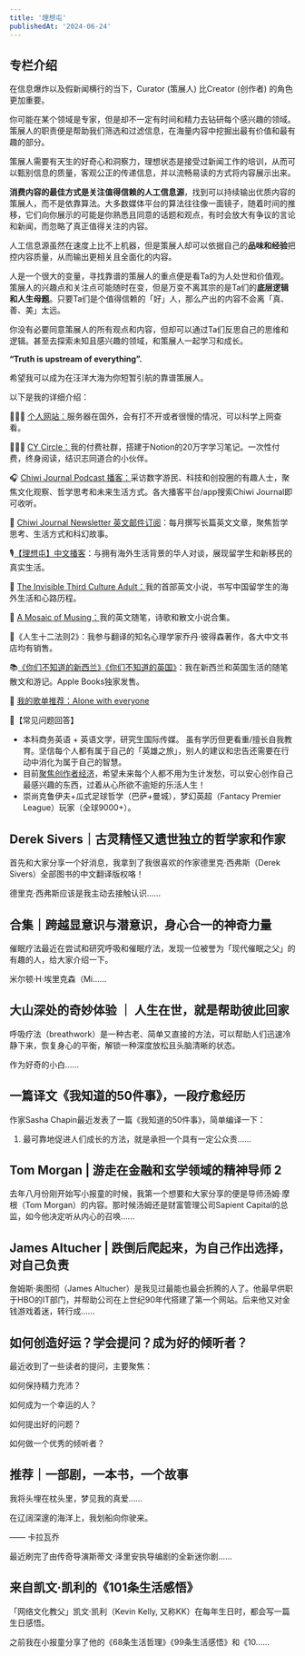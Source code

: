 ```yaml
---
title: '理想屯'
publishedAt: '2024-06-24'
---
```


## 专栏介绍

在信息爆炸以及假新闻横行的当下，Curator (策展人) 比Creator (创作者) 的角色更加重要。

你可能在某个领域是专家，但是却不一定有时间和精力去钻研每个感兴趣的领域。策展人的职责便是帮助我们筛选和过滤信息，在海量内容中挖掘出最有价值和最有趣的部分。

策展人需要有天生的好奇心和洞察力，理想状态是接受过新闻工作的培训，从而可以甄别信息的质量，客观公正的传递信息，并以流畅易读的方式将内容展示出来。

**消费内容的最佳方式是关注值得信赖的人工信息源**，找到可以持续输出优质内容的策展人，而不是依靠算法。大多数媒体平台的算法往往像一面镜子，随着时间的推移，它们向你展示的可能是你熟悉且同意的话题和观点，有时会放大有争议的言论和新闻，而忽略了真正值得关注的内容。

人工信息源虽然在速度上比不上机器，但是策展人却可以依据自己的**品味和经验**把控内容质量，从而输出更相关且全面化的内容。

人是一个很大的变量，寻找靠谱的策展人的重点便是看Ta的为人处世和价值观。策展人的兴趣点和关注点可能随时在变，但是万变不离其宗的是Ta们的**底层逻辑和人生母题**。只要Ta们是个值得信赖的「好」人，那么产出的内容不会离「真、善、美」太远。

你没有必要同意策展人的所有观点和内容，但却可以通过Ta们反思自己的思维和逻辑。甚至去探索未知且感兴趣的领域，和策展人一起学习和成长。

**“Truth is upstream of everything”.**

希望我可以成为在汪洋大海为你短暂引航的靠谱策展人。

以下是我的详细介绍：

👩🏻‍💻 [个人网站：](https://www.camelliayang.com/)服务器在国外，会有打不开或者很慢的情况，可以科学上网查看。

👩🏻‍🎓 [CY Circle：](https://cycircle.camelliayang.com/)我的付费社群，搭建于Notion的20万字学习笔记。一次性付费，终身阅读，结识志同道合的小伙伴。

🎧 [Chiwi Journal Podcast 播客：](https://podcasters.spotify.com/pod/show/chiwi-journal)采访数字游民、科技和创投圈的有趣人士，聚焦文化观察、哲学思考和未来生活方式。各大播客平台/app搜索Chiwi Journal即可收听。

💌 [Chiwi Journal Newsletter 英文邮件订阅](https://chiwijournal.substack.com/)：每月撰写长篇英文文章，聚焦哲学思考、生活方式和科幻故事。

🎙[【理想屯】中文播客](https://www.xiaoyuzhoufm.com/podcast/5e4bbbc9418a84a046eaa74e)：与拥有海外生活背景的华人对谈，展现留学生和新移民的真实生活。

📖 [The Invisible Third Culture Adult：](https://www.amazon.com/Invisible-Third-Culture-Adult-reality-ebook/dp/B089S4BJQT)我的首部英文小说，书写中国留学生的海外生活和心路历程。

🐴 [A Mosaic of Musing：](https://www.amazon.com/Mosaic-Musings-Collections-Proses-Stories-ebook/dp/B0BR47LRHN)我的英文随笔，诗歌和散文小说合集。

🦞《人生十二法则2》：我参与翻译的知名心理学家乔丹·彼得森著作，各大中文书店均有销售。

📚[《你们不知道的新西兰》](https://books.apple.com/us/book/%E4%BD%A0%E4%BB%AC%E4%B8%8D%E7%9F%A5%E9%81%93%E7%9A%84%E6%96%B0%E8%A5%BF%E5%85%B0/id1510123342)[《你们不知道的英国》](https://books.apple.com/us/book/%E4%BD%A0%E4%BB%AC%E4%B8%8D%E7%9F%A5%E9%81%93%E7%9A%84%E8%8B%B1%E5%9B%BD/id1602125172)：我在新西兰和英国生活的随笔散文和游记。Apple Books独家发售。

🎵 [我的歌单推荐：Alone with everyone]( https://open.spotify.com/playlist/4yPqKyWlPs6qlYpATJyoNR)

💯【常见问题回答】

* 本科商务英语 + 英语文学，研究生国际传媒。 虽有学历但更看重/擅长自我教育。坚信每个人都有属于自己的「英雄之旅」，别人的建议和忠告还需要在行动中消化为属于自己的智慧。
* 目前[聚焦创作者经济](https://www.osv.llc/)，希望未来每个人都不用为生计发愁，可以安心创作自己最感兴趣的东西，过着从心所欲不逾矩的乐活人生！
* 崇尚克鲁伊夫+瓜式足球哲学（巴萨+曼城），梦幻英超（Fantacy Premier League）玩家（全球9000+）。


## Derek Sivers｜古灵精怪又遗世独立的哲学家和作家
首先和大家分享一个好消息，我拿到了我很喜欢的作家德里克·西弗斯（Derek Sivers）全部图书的中文翻译版权咯！

德里克·西弗斯应该是我主动去接触认识......

## 合集｜跨越显意识与潜意识，身心合一的神奇力量
催眠疗法最近在尝试和研究呼吸和催眠疗法，发现一位被誉为「现代催眠之父」的有趣的人，给大家介绍一下。

米尔顿·H·埃里克森（Mi......

## 大山深处的奇妙体验 ｜ 人生在世，就是帮助彼此回家
呼吸疗法（breathwork）是一种古老、简单又直接的方法，可以帮助人们迅速冷静下来，恢复身心的平衡，解锁一种深度放松且头脑清晰的状态。

作为好奇的小白......

## 一篇译文《我知道的50件事》，一段疗愈经历
作家Sasha Chapin最近发表了一篇《我知道的50件事》，简单编译一下：

1. 最可靠地促进人们成长的方法，就是承担一个具有一定公众责......

## Tom Morgan | 游走在金融和玄学领域的精神导师 2
去年八月份刚开始写小报童的时候，我第一个想要和大家分享的便是导师汤姆·摩根（Tom Morgan）的内容。那时候汤姆还是财富管理公司Sapient Capital的总监，如今他决定听从内心的召唤......

## James Altucher | 跌倒后爬起来，为自己作出选择，对自己负责
詹姆斯·奥图彻（James Altucher）是我见过最能也最会折腾的人了。他最早供职于HBO的IT部门，并帮助公司在上世纪90年代搭建了第一个网站。后来他又对金钱游戏着迷，转行成......

## 如何创造好运？学会提问？成为好的倾听者？
最近收到了一些读者的提问，主要聚焦：

如何保持精力充沛？

如何成为一个幸运的人？

如何提出好的问题？

如何做一个优秀的倾听者？

## 推荐｜一部剧，一本书，一个故事
我将头埋在枕头里，梦见我的真爱……

在辽阔深邃的海洋上，我划船向你驶来。

—— 卡拉瓦乔

最近刷完了由传奇导演斯蒂文·泽里安执导编剧的全新迷你剧......

## 来自凯文·凯利的《101条生活感悟》
「网络文化教父」凯文·凯利（Kevin Kelly, 又称KK）在每年生日时，都会写一篇生日感悟。

之前我在小报童分享了他的《68条生活哲理》《99条生活感悟》和《10......

